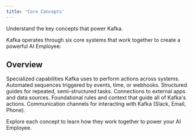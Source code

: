 ```yaml
---
title: 'Core Concepts'
---
```


Understand the key concepts that power Kafka.

Kafka operates through six core systems that work together to create a powerful AI Employee:

## Overview

<CardGroup cols={2}>
  <Card title="Tools" icon="wrench" href="/ai-tools/windsurf">
    Specialized capabilities Kafka uses to perform actions across systems.
  </Card>
  <Card title="Workflows" icon="rotate" href="/essentials/markdown">
    Automated sequences triggered by events, time, or webhooks.
  </Card>
  <Card title="Playbooks" icon="book" href="/essentials/code">
    Structured guides for repeated, semi-structured tasks.
  </Card>
  <Card title="Integrations" icon="plug" href="/essentials/reusable-snippets">
    Connections to external apps and data sources.
  </Card>
  <Card title="Global Instructions" icon="file-lines" href="/essentials/images">
    Foundational rules and context that guide all of Kafka's actions.
  </Card>
  <Card title="Connections" icon="link" href="/ai-tools/cursor">
    Communication channels for interacting with Kafka (Slack, Email, Phone).
  </Card>
</CardGroup>

Explore each concept to learn how they work together to power your AI Employee.
